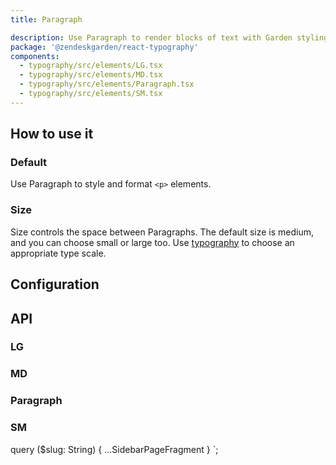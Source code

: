 ```yaml
---
title: Paragraph

description: Use Paragraph to render blocks of text with Garden styling.
package: '@zendeskgarden/react-typography'
components:
  - typography/src/elements/LG.tsx
  - typography/src/elements/MD.tsx
  - typography/src/elements/Paragraph.tsx
  - typography/src/elements/SM.tsx
---
```


## How to use it

### Default

Use Paragraph to style and format `<p>` elements.


<CodeExample code={DefaultCode}>
  <Default />
</CodeExample>

### Size

Size controls the space between Paragraphs. The default size is medium, and
you can choose small or large too. Use [typography](/components/typography)
to choose an appropriate type scale.


<CodeExample code={SizeCode}>
  <Size />
</CodeExample>

## Configuration

<Configuration reactPackage={props.data.mdx.package} components={props.data.mdx.components} />

## API

### LG

<Component components={props.data.mdx.components} componentName="lg" />

<PropSheet components={props.data.mdx.components} componentName="lg" />

### MD

<Component components={props.data.mdx.components} componentName="md" />

<PropSheet components={props.data.mdx.components} componentName="md" />

### Paragraph

<Component components={props.data.mdx.components} componentName="paragraph" />

<PropSheet components={props.data.mdx.components} componentName="paragraph" />

### SM

<Component components={props.data.mdx.components} componentName="sm" />

<PropSheet components={props.data.mdx.components} componentName="sm" />


  query ($slug: String) {
    ...SidebarPageFragment
  }
`;
